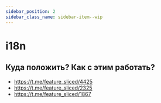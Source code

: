 ```yaml
---
sidebar_position: 2
sidebar_class_name: sidebar-item--wip
---
```



# i18n

<WIP ticket="171" />

## Куда положить? Как с этим работать?

- https://t.me/feature_sliced/4425
- https://t.me/feature_sliced/2325
- https://t.me/feature_sliced/1867

